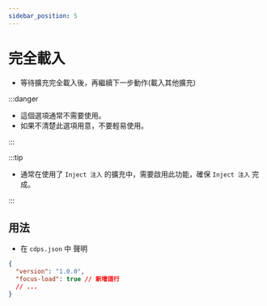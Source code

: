```yaml
---
sidebar_position: 5
---
```


# 完全載入

- 等待擴充完全載入後，再繼續下一步動作(載入其他擴充)

:::danger

- 這個選項通常不需要使用。
- 如果不清楚此選項用意，不要輕易使用。

:::

:::tip

- 通常在使用了 `Inject 注入` 的擴充中，需要啟用此功能，確保 `Inject 注入` 完成。

:::

## 用法

- 在 `cdps.json` 中 聲明

```json
{
  "version": "1.0.0",
  "focus-load": true // 新增這行
  // ...
}
```

